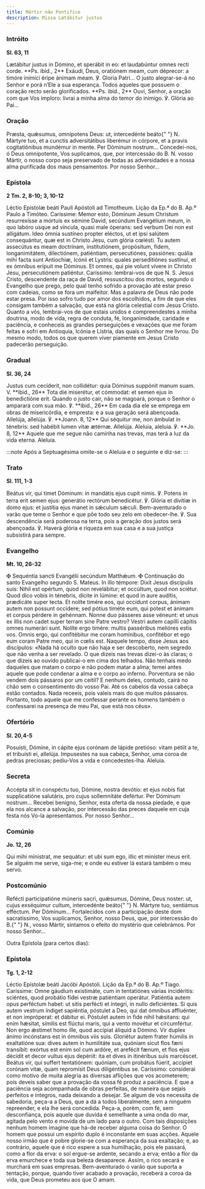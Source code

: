 ```yaml
---
title: Mártir não Pontífice
description: Missa Lætábitur justus
---
```


### Intróito

**Sl. 63, 11**

<div class="side-by-side not-content">
  <span>
    Lætábitur justus in Dómino, et sperábit in eo: et laudabúntur omnes recti
    corde. **Ps. ibid., 2** Exáudi, Deus, oratiónem meam, cum déprecor: a timóre
    inimíci éripe ánimam meam. ℣. Gloria Patri...
  </span>
  <span>
    O justo alegrar-se-á no Senhor e porá n’Ele a sua esperança. Todos aqueles
    que possuem o coração recto serão glorificados. **Ps. ibid., 2** Ouvi,
    Senhor, a oração com que Vos imploro: livrai a minha alma do temor do
    inimigo. ℣. Glória ao Pai...
  </span>
</div>

### Oração

<div class="side-by-side not-content">
  <span>
    Præsta, quǽsumus, omnípotens Deus: ut, intercedénte beáto{" "}
    <span class="text-red-500">N.</span> Mártyre tuo, et a cunctis
    adversitátibus liberémur in córpore, et a pravis cogitatiónibus mundémur in
    mente. Per Dóminum nostrum...
  </span>
  <span>
    Concedei-nos, ó Deus omnipotente, Vos suplicamos, que, por intercessão do B.
    <span class="text-red-500">N.</span> vosso Mártir, o nosso corpo seja preservado
    de todas as adversidades e a nossa alma purificada dos maus pensamentos. Por
    nosso Senhor...
  </span>
</div>

### Epístola

**2 Tm. 2, 8-10; 3, 10-12**

<div class="side-by-side not-content">
  <span>Léctio Epístolæ beáti Pauli Apóstoli ad Timotheum.</span>
  <span>Lição da Ep.ª do B. Ap.º Paulo a Timóteo.</span>
  <span>
    Caríssime: Memor esto, Dóminum Jesum Christum resurrexísse a mórtuis ex
    sémine David, secúndum Evangélium meum, in quo labóro usque ad víncula,
    quasi male óperans: sed verbum Dei non est alligátum. Ideo ómnia sustíneo
    propter eléctos, ut et ipsi salútem consequántur, quæ est in Christo Jesu,
    cum glória cœlésti. Tu autem assecútus es meam doctrínam, institutiónem,
    propósitum, fidem, longanimitátem, dilectiónem, patiéntiam, persecutiónes,
    passiónes: quália mihi facta sunt Antiochíæ, Icónii et Lystris: quales
    perseditiónes sustínui, et ex ómnibus erípuit me Dóminus. Et omnes, qui pie
    volunt vívere in Christo Jesu, persecutiónem patiéntur.
  </span>
  <span>
    Caríssimo: lembrai-vos de que N. S. Jesus Cristo, descendente da raça de
    David, ressuscitou dos mortos, segundo o Evangelho que prego, pelo qual
    tenho sofrido a provação até estar preso com cadeias, como se fora um
    malfeitor. Mas a palavra de Deus não pode estar presa. Por isso sofro tudo
    por amor dos escolhidos, a fim de que eles consigam também a salvação, que
    está na glória celestial com Jesus Cristo. Quanto a vós, lembrai-vos de que
    estais unidos e compreendestes a minha doutrina, modo de vida, regra de
    conduta, fé, longanimidade, caridade e paciência, e conheceis as grandes
    perseguições e vexações que me foram feitas e sofri em Antioquia, Icónia e
    Lístria, das quais o Senhor me livrou. Do mesmo modo, todos os que querem
    viver piamente em Jesus Cristo padecerão perseguição.
  </span>
</div>

### Gradual

**Sl. 36, 24**

<div class="side-by-side not-content">
  <span>
    Justus cum cecíderit, non collidétur: quia Dóminus suppónit manum suam. V.
    **ibid., 26** Tota die miserétur, et cómmodat: et semen ejus in benedictióne
    erit.
  </span>
  <span>
    Quando o justo cair, não se magoará, porque o Senhor o amparará com sua mão.
    ℣. **ibid., 26** Em cada dia ele se emprega em obras de misericórdia, e
    empresta: e a sua geração será abençoada.
  </span>
  <span>
    Allelúja, allelúja. ℣. **Joann. 8, 12** Qui séquitur me, non ámbulat in
    ténebris: sed habébit lumen vitæ ætérnæ. Allelúja.
  </span>
  <span>
    Aleluia, aleluia. ℣. **Jo. 8, 12** Aquele que me segue não caminha nas
    trevas, mas terá a luz da vida eterna. Aleluia.
  </span>
</div>

:::note
Após a Septuagésima omite-se o Aleluia e o seguinte e diz-se:
:::

### Trato

**Sl. 111, 1-3**

<div class="side-by-side not-content">
  <span>
    Beátus vir, qui timet Dóminum: in mandátis ejus cupit nimis. ℣. Potens in
    terra erit semen ejus: generátio rectórum benedicétur. ℣. Glória et divítiæ
    in domo ejus: et justítia ejus manet in sǽculum sǽculi.
  </span>
  <span>
    Bem-aventurado o varão que teme o Senhor e que põe todo seu zelo em
    obedecer-lhe. ℣. Sua descendência será poderosa na terra, pois a geração dos
    justos será abençoada. ℣. Haverá glória e riqueza em sua casa e a sua
    justiça subsistirá para sempre.
  </span>
</div>

### Evangelho

**Mt. 10, 26-32**

<div class="side-by-side not-content">
  <span>
    <span class="text-red-500">✠</span> Sequéntia sancti Evangélii secúndum
    Matthǽum.
  </span>
  <span>
    <span class="text-red-500">✠</span> Continuação do santo Evangelho segundo
    S. Mateus.
  </span>
  <span>
    In illo témpore: Dixit Jesus discípulis suis: Nihil est opértum, quod non
    revelábitur; et occúltum, quod non sciétur. Quod dico vobis in ténebris,
    dícite in lúmine: et quod in aure audítis, prædicáte super tecta. Et nolíte
    timére eos, qui occídunt corpus, ánimam autem non possunt occídere; sed
    pótius timéte eum, qui potest et ánimam et corpus pérdere in gehénnam. Nonne
    duo pásseres asse véneunt: et unus ex illis non cadet super terram sine
    Patre vestro? Vestri autem capílli cápitis omnes numerári sunt. Nolíte ergo
    timére: multis passéribus melióres estis vos. Omnis ergo, qui confitébitur
    me coram homínibus, confitébor et ego eum coram Patre meo, qui in cœlis est.
  </span>
  <span>
    Naquele tempo, disse Jesus aos discípulos: «Nada há oculto que não haja e
    ser descoberto, nem segredo que não venha a ser revelado. O que dizeis nas
    trevas dizei-o às claras; o que dizeis ao ouvido publicai-o em cima dos
    telhados. Não tenhais medo daqueles que matam o corpo e não podem matar a
    alma; temei antes aquele que pode condenar a alma e o corpo ao inferno.
    Porventura se não vendem dois pássaros por um ceitil? E nenhum deles,
    contudo, cairá no chão sem o consentimento do vosso Pai. Até os cabelos da
    vossa cabeça estão contados. Nada receeis, pois valeis mais do que muitos
    pássaros. Portanto, todo aquele que me confessar perante os homens também o
    confessarei na presença de meu Pai, que está nos céus».
  </span>
</div>

### Ofertório

**Sl. 20,4-5**

<div class="side-by-side not-content">
  <span>
    Posuísti, Dómine, in cápite ejus corónam de lápide pretióso: vitam pétiit a
    te, et tribuísti ei, allelúja.
  </span>
  <span>
    Impusestes na sua cabeça, Senhor, uma coroa de pedras preciosas; pediu-Vos a
    vida e concedestes-lha. Aleluia.
  </span>
</div>

### Secreta

<div class="side-by-side not-content">
  <span>
    Accépta sit in conspéctu tuo, Dómine, nostra devótio: et ejus nobis fiat
    supplicatióne salutáris, pro cujus sollemnitáte defértur. Per Dóminum
    nostrum...
  </span>
  <span>
    Recebei benigno, Senhor, esta oferta da nossa piedade, e que ela nos alcance
    a salvação, por intercessão das preces daquele em cuja festa nós Vo-la
    apresentamos. Por nosso Senhor...
  </span>
</div>

### Comúnio

**Jo. 12, 26**

<div class="side-by-side not-content">
  <span>
    Qui mihi mínistrat, me sequátur: et ubi sum ego, illic et miníster meus
    erit.
  </span>
  <span>
    Se alguém me serve, siga-me; e onde eu estiver lá estará também o meu servo.
  </span>
</div>

### Postcomúnio

<div class="side-by-side not-content">
  <span>
    Refécti participatióne múneris sacri, quǽsumus, Dómine, Deus noster: ut,
    cujus exséquimur cultum, intercedénte beáto{" "}
    <span class="text-red-500">N.</span> Mártyre tuo, sentiámus efféctum. Per
    Dóminum...
  </span>
  <span>
    Fortalecidos com a participação deste dom sacratíssimo, Vos suplicamos,
    Senhor, nosso Deus, que, por intercessão do B.{" "}
    <span class="text-red-500">N.</span>, vosso Mártir, sintamos o efeito do
    mystério que celebrámos. Por nosso Senhor...
  </span>
</div>

Outra Epístola (para certos dias):

### Epístola

**Tg. 1, 2-12**

<div class="side-by-side not-content">
  <span>Léctio Epístolæ beáti Jacóbi Apóstoli.</span>
  <span>Lição da Ep.ª do B. Ap.º Tiago.</span>
  <span>
    Caríssime: Omne gáudium existimáte, cum in tentatiónes várias incidéritis:
    sciéntes, quod probátio fídei vestræ patiéntiam operátur. Patiéntia autem
    opus perféctum habet: ut sitis perfécti et íntegri, in nullo deficiéntes. Si
    quis autem vestrum índiget sapiéntia, póstulet a Deo, qui dat ómnibus
    affluénter, et non impróperat: et dábitur ei. Póstulet autem in fide nihil
    hǽsitans: qui enim hǽsitat, símilis est flúctui maris, qui a vento movétur
    et circumfértur. Non ergo ǽstimet homo ille, quod accípiat áliquid a Dómino.
    Vir duplex ánimo incónstans est in ómnibus viis suis. Gloriétur autem frater
    húmilis in exaltatióne sua: dives autem in humilitáte sua, quóniam sicut
    flos fæni transíbit: exórtus est enim sol cum ardóre, et arefécit fænum, et
    flos ejus décidit et decor vultus ejus depériit: ita et dives in itinéribus
    suis marcéscet. Beátus vir, qui suffert tentatiónem: quóniam, cum probátus
    fúerit, accípiet corónam vitæ, quam repromísit Deus diligéntibus se.
  </span>
  <span>
    Caríssimo: considerai como motivo de muita alegria as diversas aflições que
    vos acometerem; pois deveis saber que a provação da vossa fé produz a
    paciência. E que a paciência seja acompanhada de obras perfeitas, de maneira
    que sejais perfeitos e íntegros, nada deixando a desejar. Se algum de vós
    necessita de sabedoria, peça-a a Deus, que a dá a todos liberalmente, sem a
    ninguém repreender, e ela lhe será concedida. Peça-a, porém, com fé, sem
    desconfiança, pois aquele que duvida é semelhante a uma onda do mar, agitada
    pelo vento e movida de um lado para o outro. Com tais disposições nenhum
    homem imagine que há-de receber alguma coisa do Senhor. O homem que possui
    um espírito duplo é inconstante em suas acções. Aquele nosso irmão que é
    pobre glorie-se com a esperança da sua exaltação; e, ao contrário, aquele
    que é rico espere a sua humilhação, pois ele passará, como a flor da erva: o
    sol ergue-se ardente, secando a erva; então a flor da erva emurchece e toda
    sua beleza desaparece. Assim, o rico secará e murchará em suas empresas.
    Bem-aventurado o varão que suporta a tentação, porque, quando tiver acabado
    a provação, receberá a coroa da vida, que Deus prometeu aos que O amam.
  </span>
</div>
